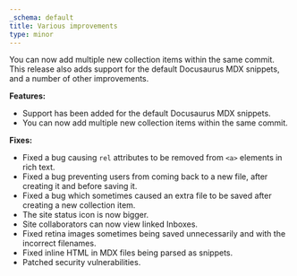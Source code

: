 ```yaml
---
_schema: default
title: Various improvements
type: minor
---
```

You can now add multiple new collection items within the same commit. This release also adds support for the default Docusaurus MDX snippets, and a number of other improvements.

**Features:**

* Support has been added for the default Docusaurus MDX snippets.
* You can now add multiple new collection items within the same commit.

**Fixes:**

* Fixed a bug causing `rel` attributes to be removed from `<a>` elements in rich text.
* Fixed a bug preventing users from coming back to a new file, after creating it and before saving it.
* Fixed a bug which sometimes caused an extra file to be saved after creating a new collection item.
* The site status icon is now bigger.
* Site collaborators can now view linked Inboxes.
* Fixed retina images sometimes being saved unnecessarily and with the incorrect filenames.
* Fixed inline HTML in MDX files being parsed as snippets.
* Patched security vulnerabilities.